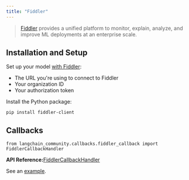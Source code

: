 ```yaml
---
title: "Fiddler"
---
```


> [Fiddler](https://www.fiddler.ai/) provides a unified platform to monitor, explain, analyze, and improve ML deployments at an enterprise scale.

## Installation and Setup

Set up your model [with Fiddler](https://demo.fiddler.ai):

* The URL you're using to connect to Fiddler
* Your organization ID
* Your authorization token

Install the Python package:

```
pip install fiddler-client
```

## Callbacks

```
from langchain_community.callbacks.fiddler_callback import FiddlerCallbackHandler
```

**API Reference:**[FiddlerCallbackHandler](https://python.langchain.com/api_reference/community/callbacks/langchain_community.callbacks.fiddler_callback.FiddlerCallbackHandler.html)

See an [example](/src/oss/integrations/callbacks/fiddler).
